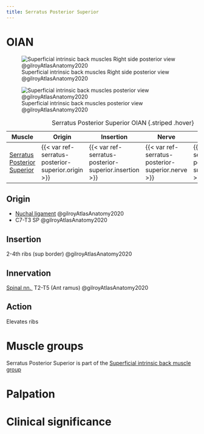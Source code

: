 ```yaml
---
title: Serratus Posterior Superior
---
```


# OIAN

![Superficial intrinsic back muscles Right side posterior view @gilroyAtlasAnatomy2020](/The Archive/Anatomy/OIANs/Muscles of the back/images/superficial intrinsic back mm fig3.8 gilroyAtlasAnatomy2020.png)

![Superficial intrinsic back muscles posterior view @gilroyAtlasAnatomy2020](/The Archive/Anatomy/OIANs/Muscles of the back/images/superficial intrinsic back mm fig3.10a gilroyAtlasAnatomy2020.png)

| Muscle  | Origin  | Insertion | Nerve | Action |
|--------|----------|-----------|-------|--------|
|[Serratus Posterior Superior]({{< var ref-serratus-posterior-superior.path >}}) | {{< var ref-serratus-posterior-superior.origin >}} | {{< var ref-serratus-posterior-superior.insertion >}} | {{< var ref-serratus-posterior-superior.nerve >}} | {{< var ref-serratus-posterior-superior.action >}} |

: Serratus Posterior Superior OIAN {.striped .hover}


## Origin
- [Nuchal ligament]({{< var ref-nuchal-ligament.path >}}) @gilroyAtlasAnatomy2020
- C7-T3 SP @gilroyAtlasAnatomy2020

## Insertion
2-4th ribs (sup border) @gilroyAtlasAnatomy2020

## Innervation
[Spinal nn. ]({{< var ref-spinal-nerves.path >}}) T2-T5 (Ant ramus) @gilroyAtlasAnatomy2020

## Action

Elevates ribs

# Muscle groups
Serratus Posterior Superior is part of the [Superficial intrinsic back muscle group]({{< var ref-oians.path >}})


# Palpation


# Clinical significance